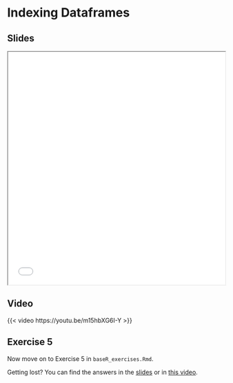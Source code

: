 # Indexing Dataframes

## Slides

```{=html}
<iframe class="slide-deck" src="slides/slides_introduction.html#indexing-a-data-frame" title="Indexing dataframes" width="100%" height="540"></iframe>
```

## Video

{{< video https://youtu.be/m15hbXG6I-Y >}}

## Exercise 5

Now move on to Exercise 5 in `baseR_exercises.Rmd`.

::: {.callout-tip}
Getting lost? You can find the answers in the [slides](slides/slides_introduction.html#answers-to-exercise-5) or in [this video](https://youtu.be/DUk9bfcSwbA).
:::